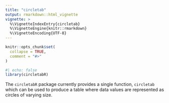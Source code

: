 ```yaml
---
title: "circletab"
output: rmarkdown::html_vignette
vignette: >
  %\VignetteIndexEntry{circletab}
  %\VignetteEngine{knitr::rmarkdown}
  %\VignetteEncoding{UTF-8}
---
```


<style>
div.compare-brands {
  margin-bottom: 20px;
}

.compare-brands img {
  border: none;
}
</style>

```r
knitr::opts_chunk$set(
  collapse = TRUE,
  comment = "#>"
)
```

```r
#| echo: false
library(circletabR)
```

The `circletabR` package currently provides a single function, `circletab` which can be used to produce a table where data values are represented as circles of varying size.
